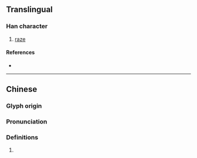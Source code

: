 {{character info/new}}
==Translingual==

===Han character===
{{Han char|rn=64|rad=手|as=11|sn=14|four=52021|canj=QJJL|ids=⿰扌斬}}

# [[raze]]

====References====
* {{Han ref|kx=0451.230|dkj=12637|dj=0802.010|hdz=31942.090|uh=6472|ud=25714|bh=E1DF|bd=57823}}

----

==Chinese==
{{zh-forms}}

===Glyph origin===
{{Han etym}}

===Pronunciation===
{{zh-pron
|m=chàn
|c=saam3
|mc=y
|oc=y
|ma=
|cat=
}}

===Definitions===
{{zh-hanzi}}

# {{rfdef|zh}}